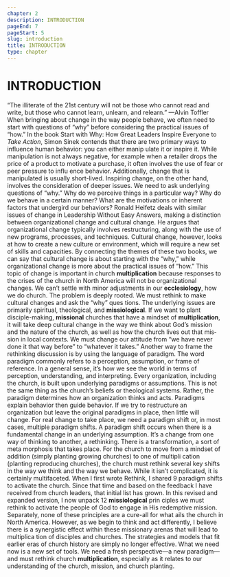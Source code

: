 ```yaml
---
chapter: 2
description: INTRODUCTION
pageEnd: 7
pageStart: 5
slug: introduction
title: INTRODUCTION
type: chapter
---
```


# INTRODUCTION
“The illiterate of the 21st century will not be those who
cannot read and write, but those who cannot learn,
unlearn, and relearn.” —Alvin Toffler
When bringing about change in the way people behave, we often
need to start with questions of “why” before considering the practical
issues of “how.” In the book Start with Why: How Great Leaders Inspire
Everyone to *Take Action*, Simon Sinek contends that there are two
primary ways to influence human behavior: you can either manip­
ulate it or inspire it. While manipulation is not always negative, for
example when a retailer drops the price of a product to motivate a
purchase, it often involves the use of fear or peer pressure to influ­
ence behavior. Additionally, change that is manipulated is usually
short-lived.
Inspiring change, on the other hand, involves the consideration of
deeper issues. We need to ask underlying questions of “why.” Why
do we perceive things in a particular way? Why do we behave in a
certain manner? What are the motivations or inherent factors that
undergird our behaviors?
Ronald Heifetz deals with similar issues of change in Leadership
Without Easy Answers, making a distinction between organizational
change and cultural change. He argues that organizational change
typically involves restructuring, along with the use of new programs,
processes, and techniques. Cultural change, however, looks at how
to create a new culture or environment, which will require a new
set of skills and capacities. By connecting the themes of these two
books, we can say that cultural change is about starting with the
“why,” while organizational change is more about the practical issues
of “how.”
This topic of change is important in church **multiplication** because
responses to the crises of the church in North America will not be
organizational changes. We can’t settle with minor adjustments in
our **ecclesiology**, how we do church. The problem is deeply rooted.
We must rethink to make cultural changes and ask the “why” ques­
tions. The underlying issues are primarily spiritual, theological,
and **missiological**. If we want to plant disciple-making, **missional**
churches that have a mindset of **multiplication**, it will take deep
cultural change in the way we think about God’s mission and the
nature of the church, as well as how the church lives out that mis­
sion in local contexts. We must change our attitude from “we have
never done it that way before” to “whatever it takes.”
Another way to frame the rethinking discussion is by using the
language of paradigm. The word paradigm commonly refers to a
perception, assumption, or frame of reference. In a general sense,
it’s how we see the world in terms of perception, understanding,
and interpreting.
Every organization, including the church, is built upon underlying
paradigms or assumptions. This is not the same thing as the church’s
beliefs or theological systems. Rather, the paradigm determines how
an organization thinks and acts. Paradigms explain behavior then
guide behavior. If we try to restructure an organization but leave the
original paradigms in place, then little will change. For real change
to take place, we need a paradigm shift or, in most cases, multiple
paradigm shifts.
A paradigm shift occurs when there is a fundamental change in
an underlying assumption. It’s a change from one way of thinking
to another, a rethinking. There is a transformation, a sort of meta­
morphosis that takes place. For the church to move from a mindset
of addition (simply planting growing churches) to one of multipli­
cation (planting reproducing churches), the church must rethink
several key shifts in the way we think and the way we behave.
While it isn’t complicated, it is certainly multifaceted.
When I first wrote Rethink, I shared 9 paradigm shifts to activate
the church. Since that time and based on the feedback I have
received from church leaders, that initial list has grown. In this
revised and expanded version, I now unpack 12 **missiological** prin­
ciples we must rethink to activate the people of God to engage in
His redemptive mission. Separately, none of these principles are
a cure-all for what ails the church in North America. However, as
we begin to think and act differently, I believe there is a synergistic
effect within these missionary arenas that will lead to multiplica­
tion of disciples and churches.
The strategies and models that fit earlier eras of church history are
simply no longer effective. What we need now is a new set of tools.
We need a fresh perspective—a new paradigm—and must rethink
church **multiplication**, especially as it relates to our understanding
of the church, mission, and church planting.